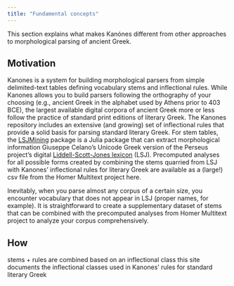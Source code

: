 ```yaml
---
title: "Fundamental concepts"
---
```


This section explains what makes Kanónes different from other approaches to morphological parsing of ancient Greek.



## Motivation

Kanones is a system for building morphological parsers from simple delimited-text tables defining vocabulary stems and inflectional rules. While Kanones allows you to build parsers following the orthography of your choosing (e.g., ancient Greek in the alphabet used by Athens prior to 403 BCE), the largest available digital corpora of ancient Greek more or less follow the practice of standard print editions of literary Greek. The Kanones repository includes an extensive (and growing) set of inflectional rules that provide a solid basis for parsing standard literary Greek. For stem tables, the [LSJMining](https://neelsmith.github.io/LSJMining.jl/) package is a Julia package that can extract morphological information Giuseppe Celano's Unicode Greek version of the Perseus project's digital [Liddell-Scott-Jones lexicon](https://github.com/gcelano/LSJ_GreekUnicode) (LSJ). Precomputed analyses for all possible forms created by combining the stems quarried from LSJ with Kanones' inflectional rules for literary Greek are available as a (large!) csv file from the Homer Multitext project here.

Inevitably, when you parse almost any corpus of a certain size, you encounter vocabulary that does not appear in LSJ (proper names, for example). It is straightforward to create a supplementary dataset of stems that can be combined with the precomputed analyses from Homer Multitext project to analyze your corpus comprehensively.


## How

stems + rules are combined based on an inflectional class
this site documents the inflectional classes used in Kanones' rules for standard literary Greek

